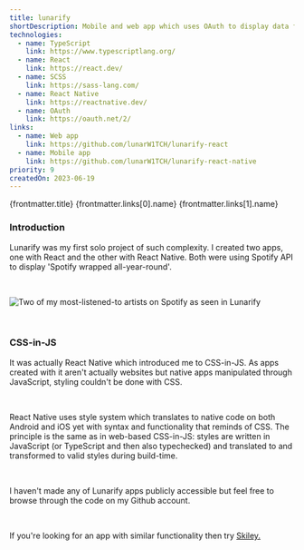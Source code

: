 ```yaml
---
title: lunarify
shortDescription: Mobile and web app which uses OAuth to display data from user's Spotify account.
technologies:
  - name: TypeScript
    link: https://www.typescriptlang.org/
  - name: React
    link: https://react.dev/
  - name: SCSS
    link: https://sass-lang.com/
  - name: React Native
    link: https://reactnative.dev/
  - name: OAuth
    link: https://oauth.net/2/
links:
  - name: Web app
    link: https://github.com/lunarW1TCH/lunarify-react
  - name: Mobile app
    link: https://github.com/lunarW1TCH/lunarify-react-native
priority: 9
createdOn: 2023-06-19
---
```




<ProjectHeader>
  <slot slot='headerTitle'>{frontmatter.title}</slot>
  <slot slot='linkContent'>
    <Link
      href={frontmatter.links[0].link}
      className={css({
        textWrap: 'nowrap',
      })}
    >
      <Github />
      {frontmatter.links[0].name}
    </Link>
    <Link
      ml='4'
      href={frontmatter.links[1].link}
      className={css({
        textWrap: 'nowrap',
      })}
    >
      <Github />
      {frontmatter.links[1].name}
    </Link>
  </slot>
</ProjectHeader>

<ProjectDateHeader
  createdOn={frontmatter.createdOn}
  updatedOn={frontmatter.updatedOn}
/>

### Introduction

Lunarify was my first solo project of such complexity. I created two apps, one with React and the other with React Native. Both were using Spotify API to display 'Spotify wrapped all-year-round'.

<br />

<Img
  src={lunarifyImg}
  alt='Two of my most-listened-to artists on Spotify as seen in Lunarify'
/>

<br />

### CSS-in-JS

It was actually React Native which introduced me to CSS-in-JS. As apps created with it aren't actually websites but native apps manipulated through JavaScript, styling couldn't be done with CSS.

<br />

React Native uses style system which translates to native code on both Android and iOS yet with syntax and functionality that reminds of CSS. The principle is the same as in web-based CSS-in-JS: styles are written in JavaScript (or TypeScript and then also typechecked) and translated to and transformed to valid styles during build-time.

<br />

I haven't made any of Lunarify apps publicly accessible but feel free to browse through the code on my Github account.

<br />

If you're looking for an app with similar functionality then try [Skiley.](https://skiley.net/)
